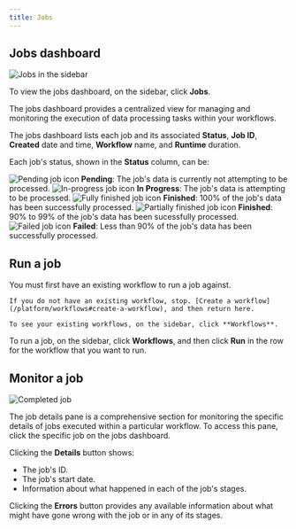 ```yaml
---
title: Jobs
---
```

## Jobs dashboard

![Jobs in the sidebar](/img/platform/Jobs-Sidebar.png)

To view the jobs dashboard, on the sidebar, click **Jobs**.

The jobs dashboard provides a centralized view for managing and monitoring the execution of data processing tasks within your workflows.

The jobs dashboard lists each job and its associated **Status**, **Job ID**, **Created** date and time, **Workflow** name, and **Runtime** duration.

Each job's status, shown in the **Status** column, can be:

![Pending job icon](/img/platform/Job-Pending.png) **Pending**: The job's data is currently not attempting to be processed.
![In-progress job icon](/img/platform/Job-In-Progress.png) **In Progress**: The job's data is attempting to be processed.
![Fully finished job icon](/img/platform/Job-Finished-Fully.png) **Finished**: 100% of the job's data has been successfully processed.
![Partially finished job icon](/img/platform/Job-Finished-Partially.png) **Finished**: 90% to 99% of the job's data has been sucessfully processed.
![Failed job icon](/img/platform/Job-Failed.png) **Failed**: Less than 90% of the job's data has been successfully processed.

## Run a job

<Warning>
    You must first have an existing workflow to run a job against.

    If you do not have an existing workflow, stop. [Create a workflow](/platform/workflows#create-a-workflow), and then return here.

    To see your existing workflows, on the sidebar, click **Workflows**.
</Warning>

To run a job, on the sidebar, click **Workflows**, and then click **Run** in the row for the workflow that you want to run.
    
## Monitor a job

![Completed job](/img/platform/Job-Complete.png)

The job details pane is a comprehensive section for monitoring the specific details of jobs executed within a particular workflow. To access this pane, click the specific job on the jobs dashboard.

Clicking the **Details** button shows:

- The job's ID.
- The job's start date.
- Information about what happened in each of the job's stages.

Clicking the **Errors** button provides any available information about what might have gone wrong with the job or in any of its stages.